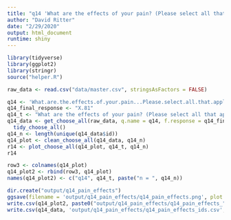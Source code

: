 ```yaml
---
title: "q14 'What are the effects of your pain? (Please select all that apply)'"
author: "David Ritter"
date: "2/29/2020"
output: html_document
runtime: shiny
---
```


```r
library(tidyverse)
library(ggplot2)
library(stringr)
source("helper.R")
```

```r
raw_data <- read.csv("data/master.csv", stringsAsFactors = FALSE)
```

```r
q14 <- 'What.are.the.effects.of.your.pain...Please.select.all.that.apply.'
q14_final_response <- "X.81"
q14_t <- "What are the effects of your pain? (Please select all that apply)"
q14_data <- get_choose_all(raw_data, q.name = q14, f.response = q14_final_response) %>%
  tidy_choose_all()
q14_n <- length(unique(q14_data$id))
q14_plot <- clean_choose_all(q14_data, q14_n)
r14 <- plot_choose_all(q14_plot, q14_t, q14_n)
r14
```

```r
row3 <- colnames(q14_plot)
q14_plot2 <- rbind(row3, q14_plot)
names(q14_plot2) <- c("q14", q14_t, paste("n = ", q14_n))
```

```r
dir.create("output/q14_pain_effects")
ggsave(filename = 'output/q14_pain_effects/q14_pain_effects.png', plot = r14, device = 'png')
write.csv(q14_plot2, paste0("output/q14_pain_effects/q14_pain_effects_", q14_n,".csv"), row.names=F)
write.csv(q14_data, 'output/q14_pain_effects/q14_pain_effects_ids.csv', row.names = FALSE)
```
